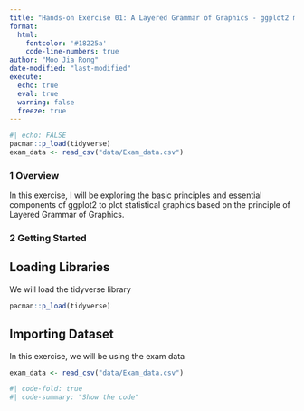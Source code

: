 ```yaml
---
title: "Hands-on Exercise 01: A Layered Grammar of Graphics - ggplot2 methods"
format:
  html:
    fontcolor: '#18225a'
    code-line-numbers: true
author: "Moo Jia Rong"
date-modified: "last-modified"
execute:
  echo: true
  eval: true
  warning: false
  freeze: true 
---
```


```r
#| echo: FALSE
pacman::p_load(tidyverse)
exam_data <- read_csv("data/Exam_data.csv")
```

### 1 Overview

In this exercise, I will be exploring the basic principles and essential components of ggplot2 to plot statistical graphics based on the principle of Layered Grammar of Graphics.

### 2 Getting Started
::: {.panel-tabset}

## Loading Libraries
We will load the tidyverse library

```r
pacman::p_load(tidyverse)
```

## Importing Dataset
In this exercise, we will be using the exam data
```r
exam_data <- read_csv("data/Exam_data.csv")
```

:::

```r
#| code-fold: true
#| code-summary: "Show the code"

```

